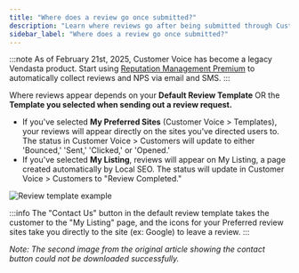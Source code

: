 ```yaml
---
title: "Where does a review go once submitted?"
description: "Learn where reviews go after being submitted through Customer Voice based on your template selection."
sidebar_label: "Where does a review go once submitted?"
---
```


:::note
As of February 21st, 2025, Customer Voice has become a legacy Vendasta product. Start using [Reputation Management Premium](https://partners.vendasta.com/marketplace/products/RM) to automatically collect reviews and NPS via email and SMS.
:::

Where reviews appear depends on your **Default Review Template** OR the **Template you selected when sending out a review request.**

- If you've selected **My Preferred Sites** (Customer Voice > Templates), your reviews will appear directly on the sites you've directed users to. The status in Customer Voice > Customers will update to either 'Bounced,' 'Sent,' 'Clicked,' or 'Opened.'
- If you've selected **My Listing**, reviews will appear on My Listing, a page created automatically by Local SEO. The status will update in Customer Voice > Customers to "Review Completed."

<div style={{ textAlign: 'center' }}>

![Review template example](/img/legacy-customer-voice/review-template-example.png)

</div>

:::info
The "Contact Us" button in the default review template takes the customer to the "My Listing" page, and the icons for your Preferred review sites take you directly to the site (ex: Google) to leave a review.
:::

*Note: The second image from the original article showing the contact button could not be downloaded successfully.*